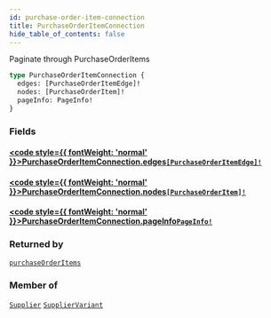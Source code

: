 ```yaml
---
id: purchase-order-item-connection
title: PurchaseOrderItemConnection
hide_table_of_contents: false
---
```








Paginate through PurchaseOrderItems

```graphql
type PurchaseOrderItemConnection {
  edges: [PurchaseOrderItemEdge]!
  nodes: [PurchaseOrderItem]!
  pageInfo: PageInfo!
}
```


### Fields

#### [<code style={{ fontWeight: 'normal' }}>PurchaseOrderItemConnection.<b>edges</b></code>](#)<Bullet />[`[PurchaseOrderItemEdge]!`](/supply/api/graphql-admin/reference/objects/purchase-order-item-edge) <Badge class="secondary" text="non-null"/> <Badge class="secondary" text="object"/>
> 
> 

#### [<code style={{ fontWeight: 'normal' }}>PurchaseOrderItemConnection.<b>nodes</b></code>](#)<Bullet />[`[PurchaseOrderItem]!`](/supply/api/graphql-admin/reference/objects/purchase-order-item) <Badge class="secondary" text="non-null"/> <Badge class="secondary" text="object"/>
> 
> 

#### [<code style={{ fontWeight: 'normal' }}>PurchaseOrderItemConnection.<b>pageInfo</b></code>](#)<Bullet />[`PageInfo!`](/supply/api/graphql-admin/reference/objects/page-info) <Badge class="secondary" text="non-null"/> <Badge class="secondary" text="object"/>
> 
> 



### Returned by

[`purchaseOrderItems`](/supply/api/graphql-admin/reference/queries/purchase-order-items)  <Badge class="secondary" text="query"/>

### Member of

[`Supplier`](/supply/api/graphql-admin/reference/objects/supplier)  <Badge class="secondary" text="object"/><Bullet />[`SupplierVariant`](/supply/api/graphql-admin/reference/objects/supplier-variant)  <Badge class="secondary" text="object"/>



